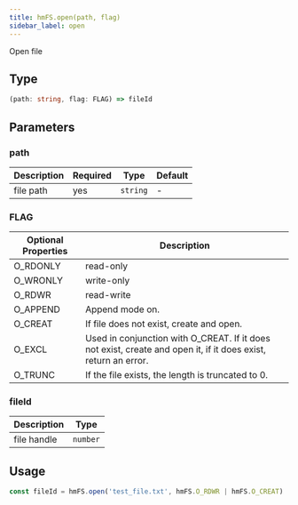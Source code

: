 ```yaml
---
title: hmFS.open(path, flag)
sidebar_label: open
---
```


Open file

## Type

```ts
(path: string, flag: FLAG) => fileId
```

## Parameters

### path

|  Description | Required |   Type   | Default |
| ------------ | -------- | -------- | ------- |
|  file path   |    yes   | `string` |    -    |

### FLAG

| Optional Properties | Description |
| ------------------- | ------------------------------------------------------- |
|       O_RDONLY      | read-only |
|       O_WRONLY      | write-only |
|       O_RDWR        | read-write|
|       O_APPEND      | Append mode on. |
|       O_CREAT       | If file does not exist, create and open. |
|       O_EXCL        | Used in conjunction with O_CREAT. If it does not exist, create and open it, if it does exist, return an error.|
|       O_TRUNC       | If the file exists, the length is truncated to 0.|

### fileId

| Description |   Type   |
| ----------- | -------- |
| file handle | `number` |

## Usage

```js
const fileId = hmFS.open('test_file.txt', hmFS.O_RDWR | hmFS.O_CREAT)
```
